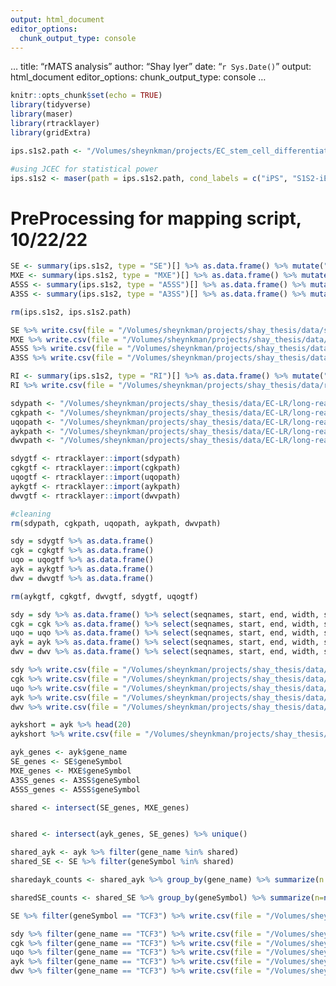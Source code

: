```yaml
---
output: html_document
editor_options: 
  chunk_output_type: console
---
```

...
title: "rMATS analysis"
author: "Shay Iyer"
date: "`r Sys.Date()`"
output: html_document
editor_options: 
  chunk_output_type: console
...

```r
knitr::opts_chunk$set(echo = TRUE)
library(tidyverse)
library(maser)
library(rtracklayer)
library(gridExtra) 
```

```r
ips.s1s2.path <- "/Volumes/sheynkman/projects/EC_stem_cell_differentiation/001_ips-s1s2/003_ips-s1s2_output/002_ips-s1s2_rmats-out"
```

```r
#using JCEC for statistical power
ips.s1s2 <- maser(path = ips.s1s2.path, cond_labels = c("iPS", "S1S2-iEC"), ftype = "JCEC")
```

# PreProcessing for mapping script, 10/22/22

```r
SE <- summary(ips.s1s2, type = "SE")[] %>% as.data.frame() %>% mutate("EventType" = rep("SE")) %>% filter(Chr == "chr19") %>% filter(FDR < 0.05)
MXE <- summary(ips.s1s2, type = "MXE")[] %>% as.data.frame() %>% mutate("EventType" = rep("MXE")) %>% filter(Chr == "chr19") %>% filter(FDR < 0.05)
A5SS <- summary(ips.s1s2, type = "A5SS")[] %>% as.data.frame() %>% mutate("EventType" = rep("A5SS"))%>% filter(Chr == "chr19") %>% filter(FDR < 0.05)
A3SS <- summary(ips.s1s2, type = "A3SS")[] %>% as.data.frame() %>% mutate("EventType" = rep("A3SS")) %>% filter(Chr == "chr19") %>% filter(FDR < 0.05)
```

```r
rm(ips.s1s2, ips.s1s2.path)
```

```r
SE %>% write.csv(file = "/Volumes/sheynkman/projects/shay_thesis/data/seToy.csv")
MXE %>% write.csv(file = "/Volumes/sheynkman/projects/shay_thesis/data/mxeToy.csv")
A5SS %>% write.csv(file = "/Volumes/sheynkman/projects/shay_thesis/data/a5ssToy.csv")
A3SS %>% write.csv(file = "/Volumes/sheynkman/projects/shay_thesis/data/a3ssToy.csv")
```

```r
RI <- summary(ips.s1s2, type = "RI")[] %>% as.data.frame() %>% mutate("EventType" = rep("RI")) 
RI %>% write.csv(file = "/Volumes/sheynkman/projects/shay_thesis/data/riToy.csv")
```


```r
sdypath <- "/Volumes/sheynkman/projects/shay_thesis/data/EC-LR/long-read-EC-data/03_chr19_gtfs/chr19_ENCFF370SDY.gtf"
cgkpath <- "/Volumes/sheynkman/projects/shay_thesis/data/EC-LR/long-read-EC-data/03_chr19_gtfs/chr19_ENCFF422CGK.gtf"
uqopath <- "/Volumes/sheynkman/projects/shay_thesis/data/EC-LR/long-read-EC-data/03_chr19_gtfs/chr19_ENCFF544UQO.gtf"
aykpath <- "/Volumes/sheynkman/projects/shay_thesis/data/EC-LR/long-read-EC-data/03_chr19_gtfs/chr19_ENCFF610AYK.gtf"
dwvpath <- "/Volumes/sheynkman/projects/shay_thesis/data/EC-LR/long-read-EC-data/03_chr19_gtfs/chr19_ENCFF798DWV.gtf"
```

```r
sdygtf <- rtracklayer::import(sdypath)
cgkgtf <- rtracklayer::import(cgkpath)
uqogtf <- rtracklayer::import(uqopath)
aykgtf <- rtracklayer::import(aykpath)
dwvgtf <- rtracklayer::import(dwvpath)
```

```r
#cleaning
rm(sdypath, cgkpath, uqopath, aykpath, dwvpath)
```

```r
sdy = sdygtf %>% as.data.frame() 
cgk = cgkgtf %>% as.data.frame()
uqo = uqogtf %>% as.data.frame() 
ayk = aykgtf %>% as.data.frame()
dwv = dwvgtf %>% as.data.frame()
```

```r
rm(aykgtf, cgkgtf, dwvgtf, sdygtf, uqogtf)
```

```r
sdy = sdy %>% as.data.frame() %>% select(seqnames, start, end, width, strand, type, gene_id, gene_name, exon_id, exon_number, transcript_id, transcript_name) %>% mutate("source" = "sdy")
cgk = cgk %>% as.data.frame() %>% select(seqnames, start, end, width, strand, type, gene_id, gene_name, exon_id, exon_number, transcript_id, transcript_name) %>% mutate("source" = "cgk")
uqo = uqo %>% as.data.frame() %>% select(seqnames, start, end, width, strand, type, gene_id, gene_name, exon_id, exon_number, transcript_id, transcript_name) %>% mutate("source" = "uqo")
ayk = ayk %>% as.data.frame() %>% select(seqnames, start, end, width, strand, type, gene_id, gene_name, exon_id, exon_number, transcript_id, transcript_name) %>% mutate("source" = "ayk")
dwv = dwv %>% as.data.frame() %>% select(seqnames, start, end, width, strand, type, gene_id, gene_name, exon_id, exon_number, transcript_id, transcript_name) %>% mutate("source" = "dwv")
```

```r
sdy %>% write.csv(file = "/Volumes/sheynkman/projects/shay_thesis/data/chr19-lr-proc/sdy.csv")
cgk %>% write.csv(file = "/Volumes/sheynkman/projects/shay_thesis/data/chr19-lr-proc/cgk.csv")
uqo %>% write.csv(file = "/Volumes/sheynkman/projects/shay_thesis/data/chr19-lr-proc/uqo.csv")
ayk %>% write.csv(file = "/Volumes/sheynkman/projects/shay_thesis/data/chr19-lr-proc/ayk.csv")
dwv %>% write.csv(file = "/Volumes/sheynkman/projects/shay_thesis/data/chr19-lr-proc/dwv.csv")
```

```r
aykshort = ayk %>% head(20)
aykshort %>% write.csv(file = "/Volumes/sheynkman/projects/shay_thesis/data/chr19-lr-proc/aykshort.csv")
```

```r
ayk_genes <- ayk$gene_name
SE_genes <- SE$geneSymbol
MXE_genes <- MXE$geneSymbol
A3SS_genes <- A3SS$geneSymbol
A5SS_genes <- A5SS$geneSymbol

shared <- intersect(SE_genes, MXE_genes)


shared <- intersect(ayk_genes, SE_genes) %>% unique()

shared_ayk <- ayk %>% filter(gene_name %in% shared)
shared_SE <- SE %>% filter(geneSymbol %in% shared)  

sharedayk_counts <- shared_ayk %>% group_by(gene_name) %>% summarize(n = n()) %>% arrange(desc(n))

sharedSE_counts <- shared_SE %>% group_by(geneSymbol) %>% summarize(n=n()) %>% arrange(desc(n))

```

```r
SE %>% filter(geneSymbol == "TCF3") %>% write.csv(file = "/Volumes/sheynkman/projects/shay_thesis/data/seTCF3.csv")
```


```r
sdy %>% filter(gene_name == "TCF3") %>% write.csv(file = "/Volumes/sheynkman/projects/shay_thesis/data/chr19-lr-proc/sdyTCF3.csv")
cgk %>% filter(gene_name == "TCF3") %>% write.csv(file = "/Volumes/sheynkman/projects/shay_thesis/data/chr19-lr-proc/cgkTCF3.csv")
uqo %>% filter(gene_name == "TCF3") %>% write.csv(file = "/Volumes/sheynkman/projects/shay_thesis/data/chr19-lr-proc/uqoTCF3.csv")
ayk %>% filter(gene_name == "TCF3") %>% write.csv(file = "/Volumes/sheynkman/projects/shay_thesis/data/chr19-lr-proc/aykTCF3.csv")
dwv %>% filter(gene_name == "TCF3") %>% write.csv(file = "/Volumes/sheynkman/projects/shay_thesis/data/chr19-lr-proc/dwvTCF3.csv")
```

